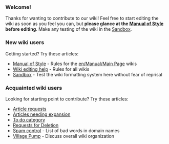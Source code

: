 === Welcome! ===
<div style="width:500px;">Thanks for wanting to contribute to our wiki! Feel free to start editing the wiki as soon as you feel you can, but '''please glance at the [[en/Wiki/Manual of Style|Manual of Style]] before editing'''. Make any testing of the wiki in the [[en/Sandbox|Sandbox]].</div>

=== New wiki users ===
Getting started? Try these articles:
* [[en/Wiki/Manual of Style|Manual of Style]] - Rules for the [[en/Manual/Main Page]] wikis
* [[en/Editing help|Wiki editing help]] - Rules for all wikis
* [[en/Sandbox|Sandbox]] - Test the wiki formatting system here without fear of reprisal

=== Acquainted wiki users ===
Looking for starting point to contribute? Try these articles:
* [[en/Requested Articles|Article requests]]
* [[:Category:en/Manual/Base Set/Industries/Articles to be expanded|Articles needing expansion]]
* [[:Category:en/Manual/Base Set/To do|To do category]]
* [[en/Requests for Deletion|Requests for Deletion]]
* [[en/My spam blacklist|Spam control]] - List of bad words in domain names
* [[en/Village Pump|Village Pump]] - Discuss overall wiki organization

